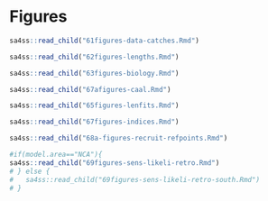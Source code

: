 # Figures{-}


```r
sa4ss::read_child("61figures-data-catches.Rmd")
```


```r
sa4ss::read_child("62figures-lengths.Rmd")
```


```r
sa4ss::read_child("63figures-biology.Rmd")
```

\FloatBarrier

```r
sa4ss::read_child("67afigures-caal.Rmd")
```


\clearpage
\FloatBarrier


```r
sa4ss::read_child("65figures-lenfits.Rmd")
```


\FloatBarrier

```r
sa4ss::read_child("67figures-indices.Rmd")
```


\FloatBarrier


```r
sa4ss::read_child("68a-figures-recruit-refpoints.Rmd")
```

\FloatBarrier

```r
#if(model.area=="NCA"){
sa4ss::read_child("69figures-sens-likeli-retro.Rmd")
# } else {
#   sa4ss::read_child("69figures-sens-likeli-retro-south.Rmd")
# }
```